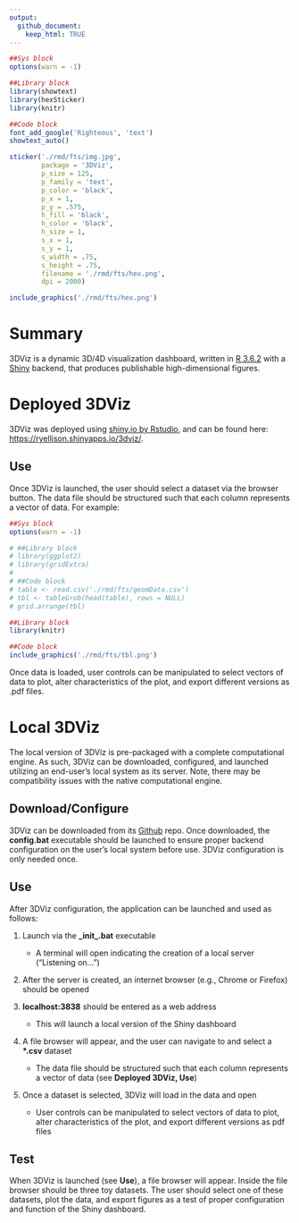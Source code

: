 ```yaml
---
output:
  github_document:
    keep_html: TRUE
---
```

        
```r

##Sys block
options(warn = -1)

##Library block
library(showtext)
library(hexSticker)
library(knitr)

##Code block
font_add_google('Righteous', 'text')
showtext_auto()

sticker('./rmd/fts/img.jpg', 
        package = '3DViz',
        p_size = 125,
        p_family = 'text',
        p_color = 'black',
        p_x = 1,
        p_y = .575,
        h_fill = 'black',
        h_color = 'black',
        h_size = 1,
        s_x = 1,
        s_y = 1,
        s_width = .75,
        s_height = .75,
        filename = './rmd/fts/hex.png',
        dpi = 2000)

include_graphics('./rmd/fts/hex.png')

```

# Summary

3DViz is a dynamic 3D/4D visualization dashboard, written in [R 3.6.2](https://cran.r-project.org/bin/windows/base/old/3.6.2/) with a [Shiny](https://shiny.rstudio.com/) backend, that produces publishable high-dimensional figures.

# Deployed 3DViz

3DViz was deployed using [shiny.io by Rstudio](https://www.shinyapps.io/), and can be found here: [https://ryellison.shinyapps.io/3dviz/](https://ryellison.shinyapps.io/3dviz/).

## Use

Once 3DViz is launched, the user should select a dataset via the browser button. The data file should be structured such that each column represents a vector of data. For example:

```r

##Sys block
options(warn = -1)

# ##Library block
# library(ggplot2)
# library(gridExtra)
# 
# ##Code block
# table <- read.csv('./rmd/fts/geomData.csv')
# tbl <- tableGrob(head(table), rows = NULL)
# grid.arrange(tbl)

##Library block
library(knitr)

##Code block
include_graphics('./rmd/fts/tbl.png')

```

Once data is loaded, user controls can be manipulated to select vectors of data to plot, alter characteristics of the plot, and export different versions as .pdf files.

# Local 3DViz

The local version of 3DViz is pre-packaged with a complete computational engine. As such, 3DViz can be downloaded, configured, and launched utilizing an end-user's local system as its server. Note, there may be compatibility issues with the native computational engine.

## Download/Configure

3DViz can be downloaded from its [Github](https://github.com/ryEllison/3DViz) repo. Once downloaded, the __config.bat__ executable should be launched to ensure proper backend configuration on the user's local system before use. 3DViz configuration is only needed once. 

## Use

After 3DViz configuration, the application can be launched and used as follows:

1. Launch via the __\_init\_.bat__ executable 

    + A terminal will open indicating the creation of a local server ("Listening on...") 

2. After the server is created, an internet browser (e.g., Chrome or Firefox) should be opened

3. __localhost:3838__ should be entered as a web address 

    + This will launch a local version of the Shiny dashboard

4. A file browser will appear, and the user can navigate to and select a __\*.csv__ dataset

    + The data file should be structured such that each column represents a vector of data (see __Deployed 3DViz, Use__)

5. Once a dataset is selected, 3DViz will load in the data and open

    + User controls can be manipulated to select vectors of data to plot, alter characteristics of the plot, and export different versions as pdf files

## Test

When 3DViz is launched (see __Use__), a file browser will appear. Inside the file browser should be three toy datasets. The user should select one of these datasets, plot the data, and export figures as a test of proper configuration and function of the Shiny dashboard.
